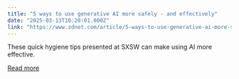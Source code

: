 ```yaml
---
title: "5 ways to use generative AI more safely - and effectively"
date: "2025-03-13T10:20:01.000Z"
link: "https://www.zdnet.com/article/5-ways-to-use-generative-ai-more-safely-and-effectively/"
---
```


These quick hygiene tips presented at SXSW can make using AI more effective.

[Read more](https://www.zdnet.com/article/5-ways-to-use-generative-ai-more-safely-and-effectively/)
